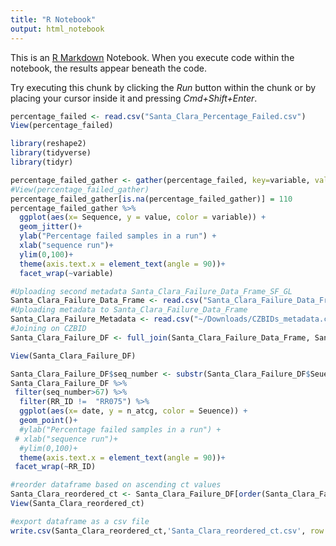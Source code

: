 ```yaml
---
title: "R Notebook"
output: html_notebook
---
```


This is an [R Markdown](http://rmarkdown.rstudio.com) Notebook. When you execute code within the notebook, the results appear beneath the code. 

Try executing this chunk by clicking the *Run* button within the chunk or by placing your cursor inside it and pressing *Cmd+Shift+Enter*. 

```r
percentage_failed <- read.csv("Santa_Clara_Percentage_Failed.csv")
View(percentage_failed)

library(reshape2)
library(tidyverse)
library(tidyr)
```


```r
percentage_failed_gather <- gather(percentage_failed, key=variable, value=value, X.Santa_Clara_faield,X.OCDPH_failed,X.CADPH_failed, X.Alameda_failed)
#View(percentage_failed_gather)
percentage_failed_gather[is.na(percentage_failed_gather)] = 110
percentage_failed_gather %>%  
  ggplot(aes(x= Sequence, y = value, color = variable)) +
  geom_jitter()+
  ylab("Percentage failed samples in a run") +
  xlab("sequence run")+
  ylim(0,100)+
  theme(axis.text.x = element_text(angle = 90))+
  facet_wrap(~variable)
```

```r
#Uploading second metadata Santa_Clara_Failure_Data_Frame_SF_GL
Santa_Clara_Failure_Data_Frame <- read.csv("Santa_Clara_Failure_Data_Frame_SF_GL.csv")
#Uploading metadata to Santa_Clara_Failure_Data_Frame
Santa_Clara_Failure_Metadata <- read.csv("~/Downloads/CZBIDs_metadata.csv") 
#Joining on CZBID 
Santa_Clara_Failure_DF <- full_join(Santa_Clara_Failure_Data_Frame, Santa_Clara_Failure_Metadata, by= "CZB_ID")

View(Santa_Clara_Failure_DF)


```

```r
Santa_Clara_Failure_DF$seq_number <- substr(Santa_Clara_Failure_DF$Seuence, 5, 7)
Santa_Clara_Failure_DF %>%  
 filter(seq_number>67) %>%
  filter(RR_ID !=  "RR075") %>%
  ggplot(aes(x= date, y = n_atcg, color = Seuence)) +
  geom_point()+
  #ylab("Percentage failed samples in a run") +
 # xlab("sequence run")+
  #ylim(0,100)+
  theme(axis.text.x = element_text(angle = 90))+
 facet_wrap(~RR_ID)

```


``` r
#reorder dataframe based on ascending ct values
Santa_Clara_reordered_ct <- Santa_Clara_Failure_DF[order(Santa_Clara_Failure_DF$ct),]
View(Santa_Clara_reordered_ct)

#export dataframe as a csv file
write.csv(Santa_Clara_reordered_ct,'Santa_Clara_reordered_ct.csv', row.names = FALSE)
```